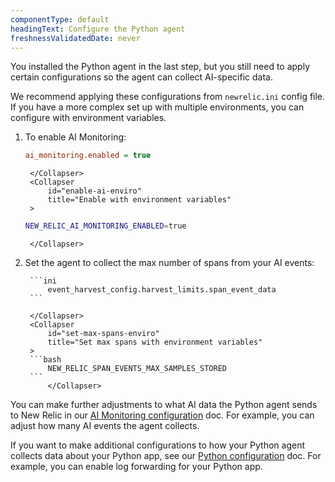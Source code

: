 ```yaml
---
componentType: default
headingText: Configure the Python agent
freshnessValidatedDate: never
---
```


You installed the Python agent in the last step, but you still need to apply certain configurations so the agent can collect AI-specific data. 

We recommend applying these configurations from `newrelic.ini` config file. If you have a more complex set up with multiple environments, you can configure with environment variables.

1. To enable AI Monitoring:

    <CollapserGroup>
        <Collapser
            id="enable-ai-file"
            title="Enable with config file"
        >

    ```ini
    ai_monitoring.enabled = true
    ```   

        </Collapser>
        <Collapser
            id="enable-ai-enviro"
            title="Enable with environment variables"
        >

    ```bash
    NEW_RELIC_AI_MONITORING_ENABLED=true
    ```

        </Collapser>
    </CollapserGroup>

2. Set the agent to collect the max number of spans from your AI events:

    <CollapserGroup>
        <Collapser
            id="set-max-spans-file"
            title="Set max spans with config file"
        >
            
        ```ini
            event_harvest_config.harvest_limits.span_event_data
        ```  

        </Collapser>
        <Collapser
            id="set-max-spans-enviro"
            title="Set max spans with environment variables"
        >
        ```bash
            NEW_RELIC_SPAN_EVENTS_MAX_SAMPLES_STORED
        ```
            </Collapser>
    </CollapserGroup>

You can make further adjustments to what AI data the Python agent sends to New Relic in our [AI Monitoring configuration](/docs/ai-observability/configure-for-aim/) doc. For example, you can adjust how many AI events the agent collects.  

If you want to make additional configurations to how your Python agent collects data about your Python app, see our [Python configuration](/docs/apm/agents/python-agent/configuration/python-agent-configuration) doc. For example, you can enable log forwarding for your Python app. 